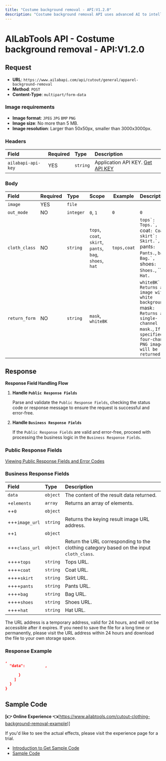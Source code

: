 ```yaml
---
title: "Costume background removal - API:V1.2.0"
description: "Costume background removal API uses advanced AI to intelligently detect and isolate clothing items, erasing backgrounds to highlight garment details effortlessly. Ideal for e-commerce and display."
---
```


# AILabTools API - Costume background removal - API:V1.2.0

## Request

- **URL**: `https://www.ailabapi.com/api/cutout/general/apparel-background-removal`
- **Method**: `POST`
- **Content-Type**: `multipart/form-data`

### Image requirements

- **Image format**: `JPEG` `JPG` `BMP` `PNG`
- **Image size**: No more than 5 MB.
- **Image resolution**: Larger than 50x50px, smaller than 3000x3000px.

### Headers

| Field              | Required | Type     | Description                                        |
|:-------------------|:---------|:---------|:---------------------------------------------------|
| `ailabapi-api-key` | YES      | `string` | Application API KEY. [Get API KEY](/doc/get-api-key) |

### Body

| Field         | Required | Type      | Scope                                                                                                            | Example     | Description                                                                                                                                                                                                                                                |
|:--------------|:---------|:----------|:-----------------------------------------------------------------------------------------------------------------|-------------|:-----------------------------------------------------------------------------------------------------------------------------------------------------------------------------------------------------------------------------------------------------------|
| `image`       | YES      | `file`    |                                                                                                                  |             |                                                                                                                                                                                                                                                            |
| `out_mode`    | NO       | `integer` | ``0``, ``1`` | `0`         | `0`                                                                                                                                                                                                                                                        | ``0`: Default segmentation result of the main clothing.`, ``1`: Combined segmentation result based on the category specified by `cloth_class`.` |
| `cloth_class` | NO       | `string`  | ``tops``, ``coat``, ``skirt``, ``pants``, ``bag``, ``shoes``, ``hat`` | `tops,coat` | ``tops`: Tops.`, ``coat`: Coat.`, ``skirt`: Skirt.`, ``pants`: Pants.`, ``bag`: Bag.`, ``shoes`: Shoes.`, ``hat`: Hat.` |
| `return_form` | NO       | `string`  | ``mask``, ``whiteBK`` |             | ``whiteBK`: Returns an image with a white background.`, ``mask`: Returns a single-channel mask.`, `If not specified, a four-channel PNG image will be returned.` |

## Response

**Response Field Handling Flow**

1. **Handle `Public Response Fields`**

   Parse and validate the `Public Response Fields`, checking the status code or response message to ensure the request is successful and error-free.

2. **Handle `Business Response Fields`**

   If the `Public Response Fields` are valid and error-free, proceed with processing the business logic in the `Business Response Fields`.

### Public Response Fields

<a href="/docs/response-description" target="_blank">Viewing Public Response Fields and Error Codes</a>

### Business Response Fields

| Field          | Type     | Description                                                                             |
|:---------------|:---------|:----------------------------------------------------------------------------------------|
| `data`         | `object` | The content of the result data returned.                                                |
| +`elements`    | `array`  | Returns an array of elements.                                                           |
| ++`0`          | `object` |                                                                                         |
| +++`image_url` | `string` | Returns the keying result image URL address.                                            |
| ++`1`          | `object` |                                                                                         |
| +++`class_url` | `object` | Return the URL corresponding to the clothing category based on the input `cloth_class`. |
| ++++`tops`     | `string` | Tops URL.                                                                               |
| ++++`coat`     | `string` | Coat URL.                                                                               |
| ++++`skirt`    | `string` | Skirt URL.                                                                              |
| ++++`pants`    | `string` | Pants URL.                                                                              |
| ++++`bag`      | `string` | Bag URL.                                                                                |
| ++++`shoes`    | `string` | Shoes URL.                                                                              |
| ++++`hat`      | `string` | Hat URL.                                                                                |

The URL address is a temporary address, valid for 24 hours, and will not be accessible after it expires. If you need to save the file for a long time or permanently, please visit the URL address within 24 hours and download the file to your own storage space.

### Response Example

```json
,
  "data":         ,
      
      }
    ]
  }
}
```

## Sample Code

**[👉 Online Experience 👈**(https://www.ailabtools.com/cutout-clothing-background-removal-example)]

If you'd like to see the actual effects, please visit the experience page for a trial.

- [Introduction to Get Sample Code](get-sample-code)
- [Sample Code][PostmanURL]

[PostmanURL]: https://documenter.getpostman.com/view/26387069/2s93JxqgHE#34bba950-f2c5-4033-be02-09669b6b1d01